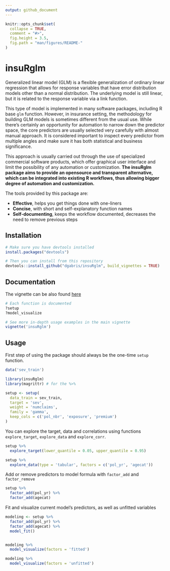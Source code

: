 ```yaml
---
output: github_document
---
```


<!-- README.md is generated from README.Rmd. Please edit that file -->

```r
knitr::opts_chunk$set(
  collapse = TRUE,
  comment = "#>",
  fig.height = 3.5,
  fig.path = "man/figures/README-"
)
```

# insuRglm

Generalized linear model (GLM) is a flexible generalization of ordinary linear regression that allows for response variables that have error distribution models other than a normal distribution. The underlying model is still linear, but it is related to the response variable via a link function.

This type of model is implemented in many software packages, including R base `glm` function. However, in insurance setting, the methodology for building GLM models is sometimes different from the usual use. While there's certainly an opportunity for automation to narrow down the predictor space, the core predictors are usually selected very carefully with almost manual approach. It is considered important to inspect every predictor from multiple angles and make sure it has both statistical and business significance.

This approach is usually carried out through the use of specialized commercial software products, which offer graphical user interface and limit the possibility of any automation or customization. **The insuRglm package aims to provide an opensource and transparent alternative, which can be integrated into existing R workflows, thus allowing bigger degree of automation and customization.**

The tools provided by this package are:

- **Effective**, helps you get things done with one-liners
- **Concise**, with short and self-explanatory function names
- **Self-documenting**, keeps the workflow documented, decreases the need to remove previous steps


## Installation

```r
# Make sure you have devtools installed
install.packages("devtools")

# Then you can install from this repository
devtools::install_github("dgabris/insuRglm", build_vignettes = TRUE)
```

## Documentation

The vignette can be also found [here](https://github.com/realgabon/insuRglm/tree/master/vignettes/insuRglm.md)

```r
# Each function is documented
?setup
?model_visualize

# See more in-depth usage examples in the main vignette
vignette('insuRglm')
```



## Usage
First step of using the package should always be the one-time `setup` function.

```r
data('sev_train')

library(insuRglm)
library(magrittr) # for the %>%

setup <- setup(
  data_train = sev_train,
  target = 'sev',
  weight = 'numclaims',
  family = 'gamma',
  keep_cols = c('pol_nbr', 'exposure', 'premium')
)
```

You can explore the target, data and correlations using functions `explore_target`, `explore_data` and `explore_corr`.

```r
setup %>% 
  explore_target(lower_quantile = 0.05, upper_quantile = 0.95)

setup %>% 
  explore_data(type = 'tabular', factors = c('pol_yr', 'agecat'))
```

Add or remove predictors to model formula with `factor_add` and `factor_remove`

```r
setup %>% 
  factor_add(pol_yr) %>% 
  factor_add(agecat)
```

Fit and visualize current model's predictors, as well as unfitted variables

```r
modeling <- setup %>% 
  factor_add(pol_yr) %>% 
  factor_add(agecat) %>% 
  model_fit()


modeling %>% 
  model_visualize(factors = 'fitted')

modeling %>% 
  model_visualize(factors = 'unfitted')
```


